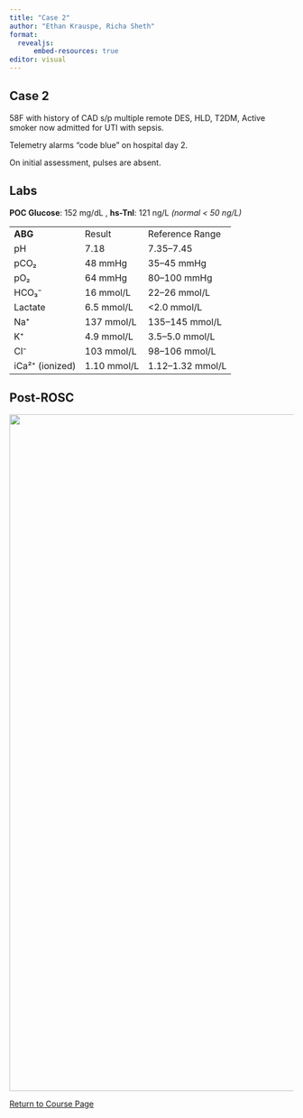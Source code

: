 ```yaml
---
title: "Case 2"
author: "Ethan Krauspe, Richa Sheth"
format: 
  revealjs:
      embed-resources: true
editor: visual
---
```


## Case 2

58F with history of CAD s/p multiple remote DES, HLD, T2DM, Active smoker now admitted for UTI with sepsis.

Telemetry alarms "code blue" on hospital day 2.

On initial assessment, pulses are absent.

## Labs

**POC Glucose**: 152 mg/dL , **hs-TnI**: 121 ng/L *(normal \< 50 ng/L)*

|                 |             |                   |
|-----------------|-------------|-------------------|
| **ABG**         | Result      | Reference Range   |
| pH              | 7.18        | 7.35--7.45        |
| pCO₂            | 48 mmHg     | 35--45 mmHg       |
| pO₂             | 64 mmHg     | 80--100 mmHg      |
| HCO₃⁻           | 16 mmol/L   | 22--26 mmol/L     |
| Lactate         | 6.5 mmol/L  | \<2.0 mmol/L      |
| Na⁺             | 137 mmol/L  | 135--145 mmol/L   |
| K⁺              | 4.9 mmol/L  | 3.5--5.0 mmol/L   |
| Cl⁻             | 103 mmol/L  | 98--106 mmol/L    |
| iCa²⁺ (ionized) | 1.10 mmol/L | 1.12--1.32 mmol/L |

## Post-ROSC

![](images/clipboard-2836008990.png){fig-alt="Post-ROSC EKG" fig-align="center" width="1200"}

[Return to Course Page](../ "Course Page")
